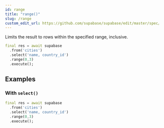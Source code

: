 ```yaml
---
id: range
title: "range()"
slug: /range
custom_edit_url: https://github.com/supabase/supabase/edit/master/spec/supabase_dart_v0.yml
---
```


Limits the result to rows within the specified range, inclusive.


```dart
final res = await supabase
  .from('cities')
  .select('name, country_id')
  .range(0,3)
  .execute();
```


















## Examples

### With `select()`



```dart
final res = await supabase
  .from('cities')
  .select('name, country_id')
  .range(0,3)
  .execute();
```